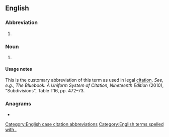 {{also|pt|Pt|PT|pT|.pt|-pt'|p.t.}}
==English==

===Abbreviation===
{{rfc-header|Abbreviation}}
{{head|en|abbreviation}}

# {{alternative form of|pt|lang=en}}

===Noun===
{{en-noun|?}}

# {{lb|en|legal}} {{abbreviation of|part|lang=en}}

====Usage notes====
This is the customary abbreviation of this term as used in legal [[citation]]. ''See, e.g.'', ''The Bluebook: A Uniform System of Citation, Nineteenth Edition'' (2010), "Subdivisions", Table T16, pp. 472–73.

===Anagrams===
* {{anagrams|en|tp}}

[[Category:English case citation abbreviations]]
[[Category:English terms spelled with .]]